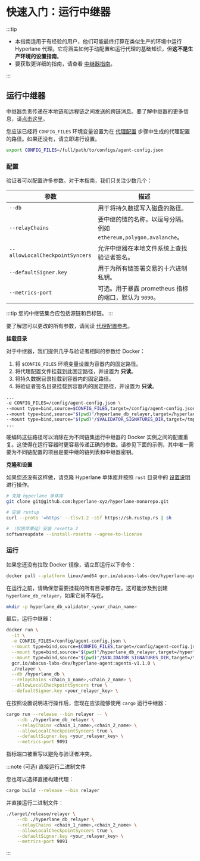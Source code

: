 

# 快速入门：运行中继器

:::tip

- 本指南适用于有经验的用户，他们可能最终打算在类似生产的环境中运行 Hyperlane 代理。它将涵盖如何手动配置和运行代理的基础知识，但**这不是生产环境的设置指南**。
- 要获取更详细的指南，请查看 [中继器指南](docs/operate/relayer/run-relayer.mdx)。

:::

<TerminologyPartial />

## 运行中继器

中继器负责传递在本地链和远程链之间发送的跨链消息。要了解中继器的更多信息，请[点击这里](docs/protocol/agents/relayer.mdx)。

您应该已经将 `CONFIG_FILES` 环境变量设置为在 [代理配置](#agent-configs) 步骤中生成的代理配置的路径。如果还没有，请立即进行设置。

```bash
export CONFIG_FILES=/full/path/to/configs/agent-config.json
```

### 配置

验证者可以配置许多参数。对于本指南，我们只关注少数几个：

| 参数                             | 描述                                                                                     |
| -------------------------------- | ---------------------------------------------------------------------------------------- |
| `--db`                           | 用于将持久数据写入磁盘的路径。                                                            |
| `--relayChains`                  | 要中继的链的名称，以逗号分隔。例如 `ethereum,polygon,avalanche`。                      |
| `--allowLocalCheckpointSyncers`  | 允许中继器在本地文件系统上查找验证者签名。                                              |
| `--defaultSigner.key`            | 用于为所有链签署交易的十六进制私钥。                                                    |
| `--metrics-port`                 | 可选。用于暴露 prometheus 指标的端口，默认为 `9090`。                                   |

:::tip
您的中继链集合应包括源链和目标链。
:::

要了解您可以更改的所有参数，请阅读 [代理配置参考](docs/operate/config-reference.mdx)。

<Tabs groupId="docker">
<TabItem value="docker" label="Using Docker">

**挂载目录**

对于中继器，我们提供几乎与验证者相同的参数给 Docker：

1. 将 `$CONFIG_FILES` 环境变量设置为容器内的固定路径。
1. 将代理配置文件挂载到此固定路径，并设置为 **只读**。
1. 将持久数据目录挂载到容器内的固定路径。
1. 将验证者签名目录挂载到容器内的固定路径，并设置为 **只读**。

```sh
...
-e CONFIG_FILES=/config/agent-config.json \
--mount type=bind,source=$CONFIG_FILES,target=/config/agent-config.json,readonly \
--mount type=bind,source="$(pwd)"/hyperlane_db_relayer,target=/hyperlane_db \
--mount type=bind,source="$(pwd)"/$VALIDATOR_SIGNATURES_DIR,target=/tmp/validator-signatures,readonly \
...
```

硬编码这些路径可以消除在为不同链集运行中继器的 Docker 实例之间的配置重复。这使得在运行容器时更容易传递正确的参数。请参见下面的示例，其中唯一需要为不同链配置的项目是要中继的链列表和中继器密钥。

</TabItem>
<TabItem value="from-source" label="Building from source">

**克隆和设置**

如果您还没有这样做，请克隆 Hyperlane 单体库并按照 `rust` 目录中的 [设置说明](https://github.com/hyperlane-xyz/hyperlane-monorepo/blob/main/rust/README.md) 进行操作。

```sh
# 克隆 hyperlane 单体库
git clone git@github.com:hyperlane-xyz/hyperlane-monorepo.git

# 安装 rustup
curl --proto '=https' --tlsv1.2 -sSf https://sh.rustup.rs | sh

# （仅限苹果硅）安装 rosetta 2
softwareupdate --install-rosetta --agree-to-license
```

</TabItem>
</Tabs>

### 运行

<Tabs groupId="docker">
<TabItem value="docker" label="Using Docker">

如果您还没有拉取 Docker 镜像，请立即运行以下命令：

```sh
docker pull --platform linux/amd64 gcr.io/abacus-labs-dev/hyperlane-agent:agents-v1.1.0
```

在运行之前，请确保您需要挂载的所有目录都存在。这可能涉及到创建 `hyperlane_db_relayer`，如果它尚不存在。

```sh
mkdir -p hyperlane_db_validator_<your_chain_name>
```

最后，运行中继器：

```sh
docker run \
  -it \
  -e CONFIG_FILES=/config/agent-config.json \
  --mount type=bind,source=$CONFIG_FILES,target=/config/agent-config.json,readonly \
  --mount type=bind,source="$(pwd)"/hyperlane_db_relayer,target=/hyperlane_db \
  --mount type=bind,source="$(pwd)"/$VALIDATOR_SIGNATURES_DIR,target=/tmp/validator-signatures,readonly \
  gcr.io/abacus-labs-dev/hyperlane-agent:agents-v1.1.0 \
  ./relayer \
  --db /hyperlane_db \
  --relayChains <chain_1_name>,<chain_2_name> \
  --allowLocalCheckpointSyncers true \
  --defaultSigner.key <your_relayer_key> \
```

</TabItem>
<TabItem value="from-source" label="Building from source">

在按照设置说明进行操作后，您现在应该能够使用 `cargo` 运行中继器：

```sh
cargo run --release --bin relayer -- \
    --db ./hyperlane_db_relayer \
    --relayChains <chain_1_name>,<chain_2_name> \
    --allowLocalCheckpointSyncers true \
    --defaultSigner.key <your_relayer_key> \
    --metrics-port 9091
```

指标端口被重写以避免与验证者冲突。

:::note (可选) 直接运行二进制文件

您也可以选择直接构建代理：

```sh
cargo build --release --bin relayer
```

并直接运行二进制文件：

```sh
./target/release/relayer \
    --db ./hyperlane_db_relayer \
    --relayChains <chain_1_name>,<chain_2_name> \
    --allowLocalCheckpointSyncers true \
    --defaultSigner.key <your_relayer_key> \
    --metrics-port 9091
```

:::

</TabItem>
</Tabs>

